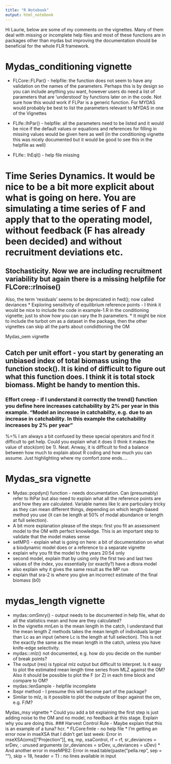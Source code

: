 ```yaml
---
title: "R Notebook"
output: html_notebook
---
```


Hi Laurie, below are some of my comments on the vignettes. Many of them deal with missing or incomplete help files and most of these functions are in packages other than mydas but improving the documentation should be beneficial for the whole FLR framework.

# Mydas_conditioning vignette
* FLCore::FLPar() - helpfile: the function does not seem to have any validation on the names of the parameters. Perhaps this is by design so you can include anything you want, however users do need a list of parameters that are 'understood' by functions later on in the code. Not sure how this would work if FLPar is a generic function. For MYDAS would probably be best to list the parameters relevant to MYDAS in one of the Vignettes

* FLife::lhPar() - helpfile: all the parameters need to be listed and it would be nice if the default values or equations and references for filling in missing values would be given here as well (in the conditioning vignette this was nicely documented but it would be good to see this in the helpfile as well)
* FLife:: lhEql() - help file missing

# Time Series Dynamics. It would be nice to be a bit more explicit about what is going on here. You are simulating a time series of F and apply that to the operating model, without feedback (F has already been decided) and without recruitment deviations etc.

## Stochasticity. Now we are including recruitment variability but again there is a missing helpfile for FLCore::rlnoise()
Also, the term 'residuals' seems to be depreciated in fwd(); now called deviances
* Exploring sensitivity of equilibrium reference points - I think it would be nice to include the code in example-1.R in the conditioning vignette; just to show how you can vary the lh parameters.
* It might be nice to include the turbot om as a dataset in the package, then the other vignettes can skip all the parts about condidtioning the OM

Mydas_oem vignette

## Catch per unit effort - you start by generating an unbiased index of total biomass using the function stock(). It is kind of difficult to figure out what this function does. I think it is total stock biomass. Might be handy to mention this.

### Effort creep - if I understand it correctly the trend() function you define here increases catchability by 2% per year in this example. "Model an increase in catchabilty, e.g. due to an increase in catchability. In this example the catchability increases by 2% per year"
%=% I am always a bit confused by these special operators and find it difficult to get help. Could you explain what it does (I think it makes the value of stock(om) be 1). Neat. Anway, it is difficult to find a balance between how much to explain about R coding and how much you can assume. Just highlighting where my comfort zone ends....

# Mydas_sra vignette
* Mydas::popdyn() function - needs documentation. Can (presumably) refer to lhPar but also need to explain what all the reference points are and how they are calculated. Variable names like lc are particulary tricky as they can mean different things, depending on which length-based method you use (it can be length at 50% of modal abundance or length at full selection).
* A bit more explanation please of the steps: first you fit an assessment model to the OM with perfect knowledge. This is an important step to validate that the model makes sense
* setMP() - explain what is going on here: a bit of documentation on what a biodynamic model does or a reference to a separate vignette
* explain why you fit the model to the years 20:54 only
* second model, explain that by using only the first two and last two values of the index, you essentially (or exactly?) have a dbsra model
* also explain why it gives the same result as the MP run
* explain that sra-2 is where you give an incorrect estimate of the final biomass (b0)

# mydas_length vignette
* mydas::omSmry() - output needs to be documented in help file, what do all the statistics mean and how are they calculated?
* In the vignette mnLen is the mean length in the catch, I understand that the mean length Z methods takes the mean length of individuals larger than Lc as an input (where Lc is the length at full selection). This is not the exactly the same as the mean length in the catch, unless you have knife-edge selectivity.
* mydas:::mlz() not documented, e.g. how do you decide on the number of break points?
* The output (res) is typical mlz output but difficult to interpret. Is it easy to plot the estimated mean length time series from MLZ against the OM? Also it should be possible to plot the F (or Z) in each time block and compare to OM?
* mydas::lenSample - helpfile incomplete
* lbspr method - I presume this will become part of the package?
* Similar to mlz, is it possible to plot the outpute of lbspr against the om, e.g. F/M?

Mydas_msy vignette
* Could you add a bit explaining the first step is just adding noise to the OM and no model, no feedback at this stage. Explain why you are doing this.
### Harvest Control Rule - Maybe explain that this is an example of a tuna? hcr. 
* FLCore:fmle - no help file
* I'm getting an error now in mseXSA that I didn't get last week:
Error in mseXSA(oms[["Projection"]], eq, mp, xsaControl, rf = rf, sr_deviances = srDev,  : 
  unused arguments (sr_deviances = srDev, u_deviances = uDev)
* And another error in mseMPB2:
Error in read.table(paste("pella.rep", sep = ""), skip = 18, header = T) : no lines available in input

